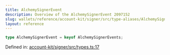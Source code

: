```yaml
---
title: AlchemySignerEvent
description: Overview of the AlchemySignerEvent 2097152
slug: wallets/reference/account-kit/signer/src/type-aliases/AlchemySignerEvent
layout: reference
---
```


```ts
type AlchemySignerEvent = keyof AlchemySignerEvents;
```

Defined in: [account-kit/signer/src/types.ts:17](https://github.com/alchemyplatform/aa-sdk/blob/923a52171f7246172caf350853843e6680197da9/account-kit/signer/src/types.ts#L17)
